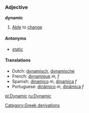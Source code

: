 ===Adjective===
'''dynamic'''

# [[Able]] to [[change]]

====Antonyms====
*[[static]]

====Translations====
*Dutch: [[dynamisch]], [[dynamische]]
*French: [[dynamique]] ''m, f''
*Spanish: [[dinamico]] ''m'', [[dinamica]] ''f''
*Portuguese: [[dinâmico]] ''m'', [[dinâmica]] ''f''

[[pl:Dynamic]]
[[ru:Dynamic]]
[[Category:Greek derivations]]
